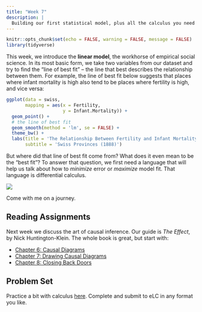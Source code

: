 ```yaml
---
title: "Week 7"
description: |
  Building our first statistical model, plus all the calculus you need to make it go
---
```


```r
knitr::opts_chunk$set(echo = FALSE, warning = FALSE, message = FALSE)
library(tidyverse)
```

This week, we introduce the **linear model**, the workhorse of empirical social science. In its most basic form, we take two variables from our dataset and try to find the "line of best fit" -- the line that best describes the relationship between them. For example, the line of best fit below suggests that places where infant mortality is high also tend to be places where fertility is high, and vice versa:

```r
ggplot(data = swiss,
       mapping = aes(x = Fertility,
                     y = Infant.Mortality)) +
  geom_point() +
  # the line of best fit
  geom_smooth(method = 'lm', se = FALSE) +
  theme_bw() +
  labs(title = 'The Relationship Between Fertility and Infant Mortality',
       subtitle = 'Swiss Provinces (1888)')
```

But where did that line of best fit come from? What does it even mean to be the "best fit"? To answer that question, we first need a language that will help us talk about how to *minimize* error or *maximize* model fit. That language is differential calculus.

[![](img/newton_and_leibniz.png)](https://xkcd.com/626/)

Come with me on a journey.


## Reading Assignments

Next week we discuss the art of causal inference. Our guide is *The Effect*, by Nick Huntington-Klein. The whole book is great, but start with:

- [Chapter 6: Causal Diagrams](https://theeffectbook.net/ch-CausalDiagrams.html)
- [Chapter 7: Drawing Causal Diagrams](https://theeffectbook.net/ch-DrawingCausalDiagrams.html)
- [Chapter 8: Closing Back Doors](https://theeffectbook.net/ch-CausalPaths.html)


## Problem Set

Practice a bit with calculus [here](problem-sets/problem-set-06.pdf). Complete and submit to eLC in any format you like.